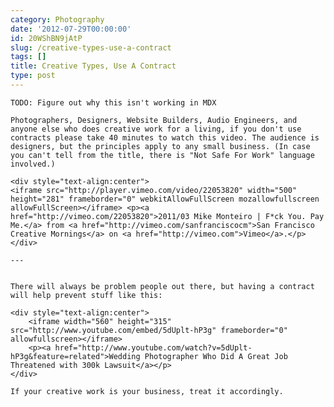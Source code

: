 ```yaml
---
category: Photography
date: '2012-07-29T00:00:00'
id: 20WShBN9jAtP
slug: /creative-types-use-a-contract
tags: []
title: Creative Types, Use A Contract
type: post
---
```


```
TODO: Figure out why this isn't working in MDX

Photographers, Designers, Website Builders, Audio Engineers, and anyone else who does creative work for a living, if you don't use contracts please take 40 minutes to watch this video. The audience is designers, but the principles apply to any small business. (In case you can't tell from the title, there is "Not Safe For Work" language involved.)

<div style="text-align:center">
<iframe src="http://player.vimeo.com/video/22053820" width="500" height="281" frameborder="0" webkitAllowFullScreen mozallowfullscreen allowFullScreen></iframe> <p><a href="http://vimeo.com/22053820">2011/03 Mike Monteiro | F*ck You. Pay Me.</a> from <a href="http://vimeo.com/sanfranciscocm">San Francisco Creative Mornings</a> on <a href="http://vimeo.com">Vimeo</a>.</p>
</div>

---


There will always be problem people out there, but having a contract will help prevent stuff like this:

<div style="text-align:center">
	<iframe width="560" height="315" src="http://www.youtube.com/embed/5dUplt-hP3g" frameborder="0" allowfullscreen></iframe>	
	<p><a href="http://www.youtube.com/watch?v=5dUplt-hP3g&feature=related">Wedding Photographer Who Did A Great Job Threatened with 300k Lawsuit</a></p>
</div>

If your creative work is your business, treat it accordingly.
```